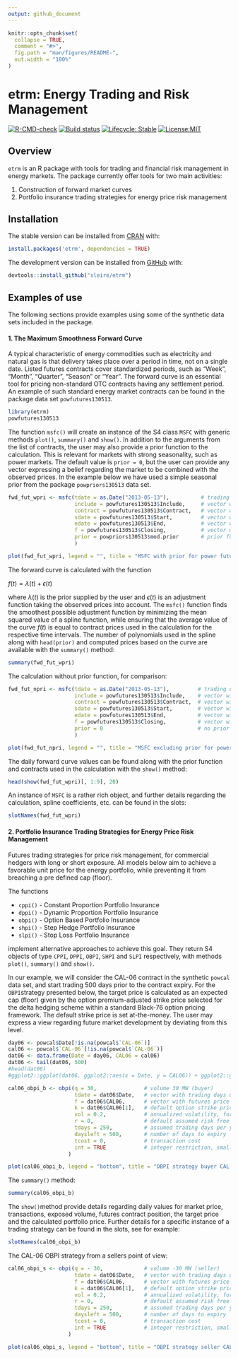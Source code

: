 ```yaml
---
output: github_document
---
```


<!-- README.md is generated from README.Rmd. Please edit that file -->

```r
knitr::opts_chunk$set(
  collapse = TRUE,
  comment = "#>",
  fig.path = "man/figures/README-",
  out.width = "100%"
)
```

# etrm: Energy Trading and Risk Management

<!-- badges: start -->
[![R-CMD-check](https://github.com/sleire/etrm/workflows/R-CMD-check/badge.svg)](https://github.com/sleire/etrm/actions)
[![Build status](https://ci.appveyor.com/api/projects/status/un202j6f1ga7f3uc?svg=true)](https://ci.appveyor.com/project/sleire/etrm)
[![Lifecycle: Stable](https://img.shields.io/badge/lifecycle-stable-green.svg)](https://lifecycle.r-lib.org/articles/stages.html#stable)
[![License:MIT](https://img.shields.io/badge/License-MIT-yellow.svg)](https://opensource.org/licenses/MIT)
<!-- badges: end -->

## Overview

`etrm` is an R package with tools for trading and financial risk management in energy markets. The package currently offer tools for two main activities:

1. Construction of forward market curves
2. Portfolio insurance trading strategies for energy price risk management

## Installation

The stable version can be installed from [CRAN](https://cran.r-project.org/web/packages/etrm/index.html) with:

``` r
install.packages('etrm', dependencies = TRUE)
```

The development version can be installed from [GitHub](https://github.com/sleire/etrm) with:

``` r
devtools::install_github("sleire/etrm")
```
## Examples of use

The following sections provide examples using some of the synthetic data sets included in the package.

#### 1. The Maximum Smoothness Forward Curve
A typical characteristic of energy commodities such as electricity and natural gas is that delivery takes place over a period in time, not on a single date. Listed futures contracts cover standardized periods, such as "Week", "Month", "Quarter", "Season" or "Year". The forward curve is an essential tool for pricing non-standard OTC contracts having any settlement period. An example of such standard energy market contracts can be found in the package data set `powfutures130513`.


```r
library(etrm)
powfutures130513
```

The function `msfc()` will create an instance of the S4 class `MSFC` with generic methods `plot()`, `summary()` and `show()`.
In addition to the arguments from the list of contracts, the user may also provide a prior function to the calculation. This is relevant for markets with strong seasonality, such as power markets. The default value is `prior = 0`, but the user can provide any vector expressing a belief regarding the market to be combined with the observed prices. In the example below we have used a simple seasonal prior from the package `powpriors130513` data set.

```r
fwd_fut_wpri <- msfc(tdate = as.Date("2013-05-13"),          # trading date
                     include = powfutures130513$Include,     # vector with TRUE/FALSE, include contract?
                     contract = powfutures130513$Contract,   # vector with contract names
                     sdate = powfutures130513$Start,         # vector with contract start dates
                     edate = powfutures130513$End,           # vector with contract end dates
                     f = powfutures130513$Closing,           # vector with contract closing prices
                     prior = powpriors130513$mod.prior       # prior function
                     )

plot(fwd_fut_wpri, legend = "", title = "MSFC with prior for power futures 2013-05-13")
```


The forward curve is calculated with the function

$f(t) = \lambda(t) + \epsilon(t)$

where $\lambda(t)$ is the prior supplied by the user and $\epsilon(t)$ is an adjustment function taking the observed prices into account. The `msfc()` function finds the smoothest possible adjustment function by minimizing the mean squared value of a spline function, while ensuring that the average value of the curve $f(t)$ is equal to contract prices used in the calculation for the respective time intervals. The number of polynomials used in the spline along with `head(prior)` and computed prices based on the curve are available with the `summary()` method:
```r
summary(fwd_fut_wpri)
```


The calculation without prior function, for comparison:
```r
fwd_fut_npri <- msfc(tdate = as.Date("2013-05-13"),         # trading date
                     include = powfutures130513$Include,    # vector with TRUE/FALSE, include contract?
                     contract = powfutures130513$Contract,  # vector with contract names
                     sdate = powfutures130513$Start,        # vector with contract start dates
                     edate = powfutures130513$End,          # vector with contract end dates
                     f = powfutures130513$Closing,          # vector with contract closing prices
                     prior = 0                              # no prior function
                     )

plot(fwd_fut_npri, legend = "", title = "MSFC excluding prior for power futures 2013-05-13")
```


The daily forward curve values can be found along with the prior function and contracts used in the calculation with the `show()` method:

```r
head(show(fwd_fut_wpri)[, 1:9], 20)
```



An instance of `MSFC` is a rather rich object, and further details regarding the calculation, spline coefficients, etc. can be found in the slots:

```r
slotNames(fwd_fut_wpri)
```



#### 2. Portfolio Insurance Trading Strategies for Energy Price Risk Management

Futures trading strategies for price risk management, for commercial hedgers with long or short exposure. All models below aim to achieve a favorable unit price for the energy portfolio, while preventing it from breaching a pre defined cap (floor). 

The functions

- `cppi()` - Constant Proportion Portfolio Insurance   
- `dppi()` - Dynamic Proportion Portfolio Insurance   
- `obpi()` - Option Based Portfolio Insurance         
- `shpi()` - Step Hedge Portfolio Insurance            
- `slpi()` - Stop Loss Portfolio Insurance             

implement alternative approaches to achieve this goal. They return S4 objects of type `CPPI`, `DPPI`, `OBPI`, `SHPI` and `SLPI` respectively, with methods `plot()`, `summary()` and `show()`.


In our example, we will consider the CAL-06 contract in the synthetic `powcal` data set, and start trading 500 days prior to the contract expiry. For the `OBPI`strategy presented below, the target price is calculated as an expected cap (floor) given by the option premium-adjusted strike price selected for the delta hedging scheme within a standard Black-76 option pricing framework. The default strike price is set at-the-money. The user may express a view regarding future market development by deviating from this level.

```r
day06 <- powcal$Date[!is.na(powcal$`CAL-06`)]
cal06 <- powcal$`CAL-06`[!is.na(powcal$`CAL-06`)]
dat06 <- data.frame(Date = day06, CAL06 = cal06)
dat06 <- tail(dat06, 500)
#head(dat06)
#ggplot2::ggplot(dat06, ggplot2::aes(x = Date, y = CAL06)) + ggplot2::geom_line(color = "#F8766D") + ggplot2::ylab("Price") + ggplot2::xlab("")
```


```r
cal06_obpi_b <- obpi(q = 30,               # volume 30 MW (buyer)
                     tdate = dat06$Date,   # vector with trading days until expiry
                     f = dat06$CAL06,      # vector with futures price
                     k = dat06$CAL06[1],   # default option strike price at-the-money
                     vol = 0.2,            # annualized volatility, for the Black-76 delta hedging
                     r = 0,                # default assumed risk free rate of interest
                     tdays = 250,          # assumed trading days per year
                     daysleft = 500,       # number of days to expiry
                     tcost = 0,            # transaction cost
                     int = TRUE            # integer restriction, smallest transacted unit = 1
                   )

plot(cal06_obpi_b, legend = "bottom", title = "OBPI strategy buyer CAL-06")
```

The `summary()` method:

```r
summary(cal06_obpi_b)
```

The `show()`method provide details regarding daily values for market price, transactions, exposed volume, futures contract position, the target price and the calculated portfolio price. Further details for a specific instance of a trading strategy can be found in the slots, see for example:

```r
slotNames(cal06_obpi_b)
```


The CAL-06 OBPI strategy from a sellers point of view:

```r
cal06_obpi_s <- obpi(q = - 30,             # volume -30 MW (seller)
                     tdate = dat06$Date,   # vector with trading days until expiry
                     f = dat06$CAL06,      # vector with futures price
                     k = dat06$CAL06[1],   # default option strike price at-the-money
                     vol = 0.2,            # annualized volatility, for the Black-76 delta hedging
                     r = 0,                # default assumed risk free rate of interest
                     tdays = 250,          # assumed trading days per year
                     daysleft = 500,       # number of days to expiry
                     tcost = 0,            # transaction cost
                     int = TRUE            # integer restriction, smallest transacted unit = 1
                   )

plot(cal06_obpi_s, legend = "bottom", title = "OBPI strategy seller CAL-06")
```


